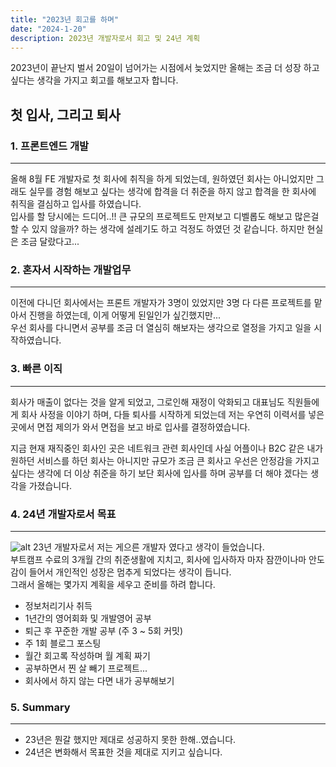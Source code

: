 ```yaml
---
title: "2023년 회고를 하며"
date: "2024-1-20"
description: 2023년 개발자로서 회고 및 24년 계획
---
```


2023년이 끝난지 벌서 20일이 넘어가는 시점에서 늦었지만 올해는 조금 더 성장 하고 싶다는 생각을 가지고 회고를 해보고자 합니다.

## 첫 입사, 그리고 퇴사

### 1. 프론트엔드 개발

<hr />

올해 8월 FE 개발자로 첫 회사에 취직을 하게 되었는데, 원하였던 회사는 아니었지만 그래도 실무를 경험 해보고 싶다는 생각에 합격을 더 취준을 하지 않고 합격을 한 회사에 취직을 결심하고 입사를 하였습니다.<br/>
입사를 할 당시에는 드디어..!! 큰 규모의 프로젝트도 만져보고 디벨롭도 해보고 많은걸 할 수 있지 않을까? 하는 생각에 설레기도 하고 걱정도 하였던 것 같습니다.
하지만 현실은 조금 달랐다고...

### 2. 혼자서 시작하는 개발업무

<hr />

이전에 다니던 회사에서는 프론트 개발자가 3명이 있었지만 3명 다 다른 프로젝트를 맡아서 진행을 하였는데, 이게 어떻게 된일인가 싶긴했지만... <br/>
우선 회사를 다니면서 공부를 조금 더 열심히 해보자는 생각으로 열정을 가지고 일을 시작하였습니다.

### 3. 빠른 이직

<hr />

회사가 매출이 없다는 것을 알게 되었고, 그로인해 재정이 악화되고 대표님도 직원들에게 회사 사정을 이야기 하며, 다들 퇴사를 시작하게 되었는데
저는 우연히 이력서를 넣은 곳에서 면접 제의가 와서 면접을 보고 바로 입사를 결정하였습니다.

지금 현재 재직중인 회사인 곳은 네트워크 관련 회사인데 사실 어플이나 B2C 같은 내가 원하던 서비스를 하던 회사는 아니지만
규모가 조금 큰 회사고 우선은 안정감을 가지고 싶다는 생각에 더 이상 취준을 하기 보단 회사에 입사를 하며 공부를 더 해야 겠다는 생각을 가졌습니다.<br/>

### 4. 24년 개발자로서 목표

<hr />

![alt](https://x6i3g8y3.rocketcdn.me/wp-content/uploads/2021/02/20210222_02_01.jpg?v=1685596329)
23년 개발자로서 저는 게으른 개발자 였다고 생각이 들었습니다.<br/>
부트캠프 수료의 3개월 간의 취준생활에 지치고, 회사에 입사하자 마자 잠깐이나마 안도감이 들어서 개인적인 성장은 멈추게 되었다는 생각이 듭니다.<br/>
그래서 올해는 몇가지 계획을 세우고 준비를 하려 합니다.

- 정보처리기사 취득
- 1년간의 영어회화 및 개발영어 공부
- 퇴근 후 꾸준한 개발 공부 (주 3 ~ 5회 커밋)
- 주 1회 블로그 포스팅
- 월간 회고록 작성하며 월 계획 짜기
- 공부하면서 찐 살 빼기 프로젝트...
- 회사에서 하지 않는 다면 내가 공부해보기
  <br />

### 5. Summary

<hr />

- 23년은 뭔갈 했지만 제대로 성공하지 못한 한해..였습니다.
- 24년은 변화해서 목표한 것을 제대로 지키고 싶습니다.
